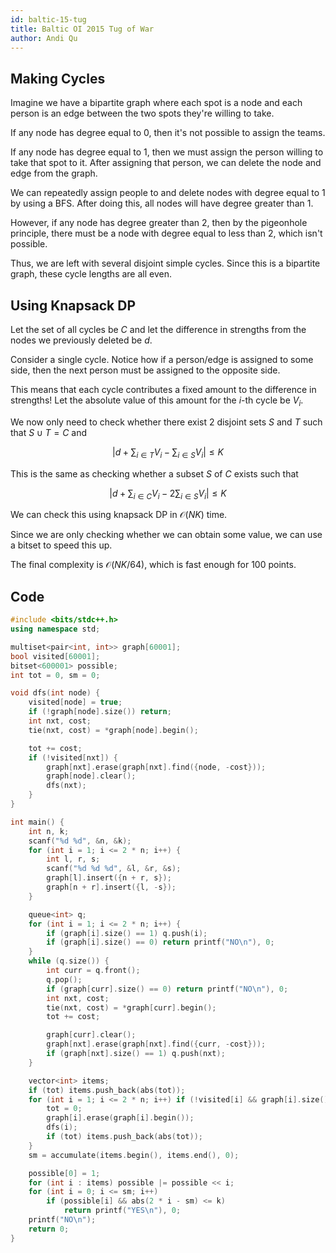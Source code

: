 ```yaml
---
id: baltic-15-tug
title: Baltic OI 2015 Tug of War
author: Andi Qu
---
```


## Making Cycles

Imagine we have a bipartite graph where each spot is a node and each person is an edge between the two spots they're willing to take.

If any node has degree equal to 0, then it's not possible to assign the teams.

If any node has degree equal to 1, then we must assign the person willing to take that spot to it. After assigning that person, we can delete the node and edge from the graph.

We can repeatedly assign people to and delete nodes with degree equal to 1 by using a BFS. After doing this, all nodes will have degree greater than 1.

However, if any node has degree greater than 2, then by the pigeonhole principle, there must be a node with degree equal to less than 2, which isn't possible.

Thus, we are left with several disjoint simple cycles. Since this is a bipartite graph, these cycle lengths are all even.

## Using Knapsack DP

Let the set of all cycles be $C$ and let the difference in strengths from the nodes we previously deleted be $d$.

Consider a single cycle. Notice how if a person/edge is assigned to some side, then the next person must be assigned to the opposite side.

This means that each cycle contributes a fixed amount to the difference in strengths! Let the absolute value of this amount for the $i$-th cycle be $V_i$.

We now only need to check whether there exist 2 disjoint sets $S$ and $T$ such that $S \cup T = C$ and

$$
\left |d + \sum_{i \in T} V_i - \sum_{i \in S} V_i \right | \leq K
$$

This is the same as checking whether a subset $S$ of $C$ exists such that

$$
\left |d + \sum_{i \in C} V_i - 2 \sum_{i \in S} V_i \right | \leq K
$$

We can check this using knapsack DP in $\mathcal{O}(NK)$ time.

Since we are only checking whether we can obtain some value, we can use a bitset to speed this up.

The final complexity is $\mathcal{O}(NK / 64)$, which is fast enough for 100 points.

## Code

```cpp
#include <bits/stdc++.h>
using namespace std;

multiset<pair<int, int>> graph[60001];
bool visited[60001];
bitset<600001> possible;
int tot = 0, sm = 0;

void dfs(int node) {
    visited[node] = true;
    if (!graph[node].size()) return;
    int nxt, cost;
    tie(nxt, cost) = *graph[node].begin();

    tot += cost;
    if (!visited[nxt]) {
        graph[nxt].erase(graph[nxt].find({node, -cost}));
        graph[node].clear();
        dfs(nxt);
    }
}

int main() {
    int n, k;
    scanf("%d %d", &n, &k);
    for (int i = 1; i <= 2 * n; i++) {
        int l, r, s;
        scanf("%d %d %d", &l, &r, &s);
        graph[l].insert({n + r, s});
        graph[n + r].insert({l, -s});
    }

    queue<int> q;
    for (int i = 1; i <= 2 * n; i++) {
        if (graph[i].size() == 1) q.push(i);
        if (graph[i].size() == 0) return printf("NO\n"), 0;
    }
    while (q.size()) {
        int curr = q.front();
        q.pop();
        if (graph[curr].size() == 0) return printf("NO\n"), 0;
        int nxt, cost;
        tie(nxt, cost) = *graph[curr].begin();
        tot += cost;

        graph[curr].clear();
        graph[nxt].erase(graph[nxt].find({curr, -cost}));
        if (graph[nxt].size() == 1) q.push(nxt);
    }

    vector<int> items;
    if (tot) items.push_back(abs(tot));
    for (int i = 1; i <= 2 * n; i++) if (!visited[i] && graph[i].size()) {
        tot = 0;
        graph[i].erase(graph[i].begin());
        dfs(i);
        if (tot) items.push_back(abs(tot));
    }
    sm = accumulate(items.begin(), items.end(), 0);

    possible[0] = 1;
    for (int i : items) possible |= possible << i;
    for (int i = 0; i <= sm; i++)
        if (possible[i] && abs(2 * i - sm) <= k)
            return printf("YES\n"), 0;
    printf("NO\n");
    return 0;
}
```
